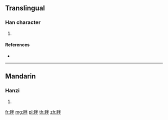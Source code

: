 {{character info/new}}
==Translingual==

===Han character===
{{Han char|rn=109|rad=目|as=05|sn=10|four=|canj=BUFQ}}

# {{defn|Han|sort=目05}}

====References====
* {{Han ref|kx=0806.081|dkj=23268|dj=1221.210|hdz=42481.100|uh=772B|ud=30507}}

----

==Mandarin==

===Hanzi===
{{cmn-hanzi|pin=[[mǐ]] ([[mi3]])|wg=mi<sup>3</sup>}}

# {{defn|lang=cmn|sort=目05}}

[[fr:眫]]
[[mg:眫]]
[[pl:眫]]
[[th:眫]]
[[zh:眫]]